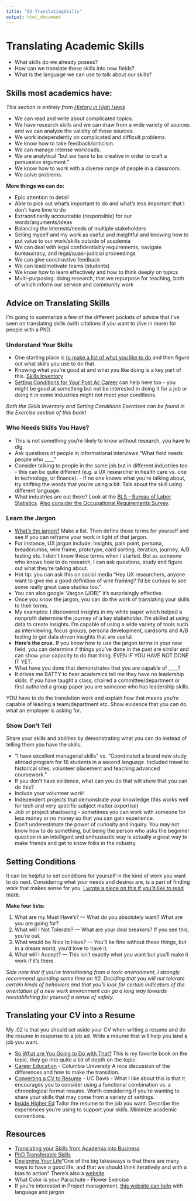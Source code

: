 ```yaml
---
title: "03-TranslatingSkills"
output: html_document
---
```


# Translating Academic Skills

- What skills do we already posess? 
- How can we translate these skills into new fields?
- What is the language we can use to talk about our skills? 


## Skills most academics have: {-}
*This section is entirely from [History in High Heels](http://historyinhighheels.com/2017/10/translating-academic-skills-into-workplace-skills/)* 

- We can read and write about complicated topics. 
- We have research skills and we can draw from a wide variety of sources and we can analyze the validity of those sources. 
- We work independently on complicated and difficult problems. 
- We know how to take feedback/criticism. 
- We can manage intense workloads.
- We are analytical "but we have to be creative in order to craft a persuasive argument."
- We know how to work with a diverse range of people in a classroom. 
- We solve problems. 

**More things we can do:**

- Epic attention to detail
- Able to pick out what’s important to do and what’s less important that I don’t have time to do
- Extraordinarily accountable (responsible) for our words/arguments/ideas
- Balancing the interests/needs of multiple stakeholders
- Selling myself and my work as useful and insightful and knowing how to put value to our work/skills outside of academia 
- We can deal with legal confidentiality requirements,  navigate bureaucracy, and legal/quasi-judicial proceedings
- We can give constructive feedback
- We can lead/motivate teams (students)
- We know how to learn effectively and how to think deeply on topics
- Multi-purposing: doing research, that we repurpose for teaching, both of which inform our service and community work



## Advice on Translating Skills {-}
I'm going to summarize a few of the different pockets of advice that I've seen on translating skills (with citations if you want to dive in more) for people with a PhD. 

### Understand Your Skills {-}

- One starting place is [to make a list of what you like to do](https://www.themuse.com/advice/transferable-skills-phd-nonacademic-job) and then figure out what skills you use to do that.  
- Knowing what you're good at and what you like doing is a key part of this. [Skills Inventory](https://docs.google.com/document/d/1-DVrgNxl6jQK86vM1Kx8xJ50DfoCW9W7ylBvJhs_ycA/edit?usp=sharing)   
- [Setting Conditions for Your Post Ac Career](https://medium.com/@bduckles/setting-conditions-for-your-post-ac-career-418c1beb2e7c) can help here too - you might be good at something but not be interested in doing it for a job or doing it in some industries might not meet your conditions. 

*Both the Skills Inventory and Setting Conditions Exercises can be found in the Exercise section of this book!*

### Who Needs Skills You Have? {-}

- This is not something you're likely to know without research, you have to dig. 
- Ask questions of people in informational interviews "What field needs people who ____" 
- Consider talking to people in the same job but in different industries too - this can be quite different (e.g. a UX researcher in health care vs. one in technology, or finance). - If no one knows what you're talking about, try shifting the words that you're using a bit. Talk about the skill using different language. 
- What industries are out there? Look at the [BLS - Bureau of Labor Statistics](https://www.bls.gov/careeroutlook/2018/article/work-that-suits-you.htm). [Also consider the Occupational Requirements Survey ](https://www.bls.gov/ors/). 

### Learn the Jargon {-}
- [What's the jargon?](https://www.theguardian.com/higher-education-network/blog/2014/jan/10/researchers-developing-transferable-skills) Make a list. Then define those terms for yourself and see if you can reframe your work in light of that jargon. 
- For instance, UX jargon include: Insights, pain point, persona, breadcrumbs, wire frame, prototype, card sorting, iteration, journey, A/B testing etc. I didn't know these terms when I started. But as someone who knows how to do research, I can ask questions, study and figure out what they're talking about. 
- Hot tip: you can ask this on social media "Hey UX researchers, anyone want to give me a good definition of wire framing? I'd be curious to see some really great case studies too."
- You can also google "Jargon [JOB]" it's surprisingly effective.  
- Once you know the jargon, you can do the work of translating your skills to their terms.
- My examples: I discovered insights in my white paper which helped a nonprofit determine the journey of a key stakeholder. I'm skilled at using data to create insights. I'm capable of using a wide variety of tools such as interviewing, focus groups, persona development, cardsorts and A/B testing to get data driven insights that are useful. 
- **Here's the crux.** If you know how to use the jargon terms in your new field, you can determine if things you've done in the past are similar and can show your capacity to do that thing. EVEN IF YOU HAVE NOT DONE IT YET. 
- What have you done that demonstrates that you are capable of ____? 
- It drives me BATTY to hear academics tell me they have no leadership skills. If you have taught a class, chaired a committee/department or first authored a group paper you are someone who has leadership skills.

YOU have to do the translation work and explain how that means you're capable of leading a team/department etc. 
Show evidence that you can do what an employer is asking for. 

### Show Don't Tell {-}

Share your skills and abilities by demonstrating what you can do instead of telling them you have the skills. 

- "I have excellent managerial skills" vs. "Coordinated a brand new study abroad program for 16 students in a second language. Included travel to historical sites, volunteer placement and teaching advanced coursework. "
- If you don't have evidence, what can you do that will show that you can do this? 
- Include your volunteer work!  
- Independent projects that demonstrate your knowledge (this works well for tech and very specific subject matter expertise) 
- Job or project shadowing - sometimes you can work with someone for less money or no money so that you can gain experience. 
- Don't underestimate the power of curiosity and inquiry. You may not know how to do something, but being the person who asks the beginner question in an intelligent and enthusiastic way is actually a great way to make friends and get to know folks in the industry. 

## Setting Conditions {-}
It can be helpful to set conditions for yourself in the kind of work you want to do next. Considering what your needs and desires are, is a part of finding work that makes sense for you. [I wrote a piece on this if you'd like to read more.](https://medium.com/@bduckles/setting-conditions-for-your-post-ac-career-418c1beb2e7c) 

**Make four lists:**

1) What are my Must Have’s? — What do you absolutely want? What are you are going for? 
2) What will I Not Tolerate? — What are your deal breakers? If you see this, you’re out.
3) What would be Nice to Have? — You’ll be fine without these things, but in a dream world, you’d love to have it.
4) What will I Accept? — This isn’t exactly what you want but you’ll make it work if it’s there.

*Side note that if you're transitioning from a toxic environment, I strongly recommend spending some time on #2. Deciding that you will not tolerate certain kinds of behaviors and that you'll look for certain indicators of the orientation of a new work environment can go a long way towards reestablishing for yourself a sense of safety.* 

## Translating your CV into a Resume {-}
My .02 is that you should set aside your CV when writing a resume and do the resume in response to a job ad. Write a resume that will help you land a job you want. 

- [So What are You Going to Do with That?](https://www.amazon.com/What-Are-You-Going-That/dp/0374526214) This is my favorite book on the topic, they go into quite a bit of depth on the topic.
- [Career Education](https://www.careereducation.columbia.edu/resources/converting-your-cv-resume) - Columbia University A nice discussion of the differences and how to make the transition. 
- [Converting a CV to Resume](https://icc.ucdavis.edu/materials/resume/cv/convertingcv) - UC Davis - What I like about this is that it encourages you to consider using a functional combination vs. a chronological format resume. Worth considering if you're wanting to share your skills that may come from a variety of settings. 
- [Inside Higher Ed](https://www.insidehighered.com/blogs/gradhacker/resumes-translation) Tailor the resume to the job you want. Describe the experiences you're using to support your skills. Minimize academic conventions. 


## Resources {-}
- [Translating your Skills from Academia into Business](https://career-advice.jobs.ac.uk/academic/translating-your-skills-from-academia-into-business/)
- [PhD Transferable Skills](https://careercenter.umich.edu/article/phd-transferable-skills) 
- [Designing Your Life](https://www.amazon.com/Designing-Your-Life-Well-Lived-Joyful/dp/1101875321/ref=asc_df_1101875321/?tag=hyprod-20&linkCode=df0&hvadid=312025907421&hvpos=&hvnetw=g&hvrand=5212980853206838327&hvpone=&hvptwo=&hvqmt=&hvdev=c&hvdvcmdl=&hvlocint=&hvlocphy=9006861&hvtargid=pla-433516710851&psc=1)"One of the big takeaways is that there are many ways to have a good life, and that we should think iteratively and with a bias to action" There's also a [website](https://designingyour.life/)
- What Color is your Parachute - Flower Exercise 
- If you're interested in Project management, [this website can help](https://www.wrike.com/project-management-guide/) with language and jargon 

